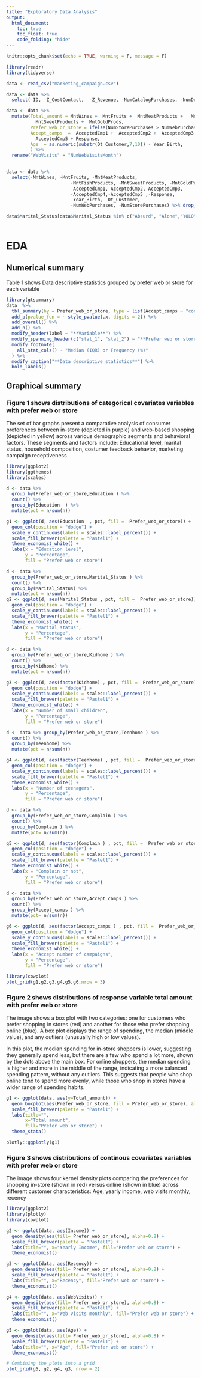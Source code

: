 ```yaml
---
title: "Exploratory Data Analysis"
output: 
  html_document:
    toc: true
    toc_float: true
    code_folding: "hide"
---
```



```r
knitr::opts_chunk$set(echo = TRUE, warning = F, message = F)
```


```r
library(readr)
library(tidyverse)

data <- read_csv("marketing_campaign.csv")

data <- data %>%  
  select(-ID, -Z_CostContact,  -Z_Revenue, -NumCatalogPurchases, -NumDealsPurchases)

data <- data %>%
  mutate(Total_amount = MntWines +  MntFruits +  MntMeatProducts +   MntFishProducts +
           MntSweetProducts +  MntGoldProds,
         Prefer_web_or_store = ifelse(NumStorePurchases > NumWebPurchases, "store", "web"),
         Accept_camps  =  AcceptedCmp1 +  AcceptedCmp2 +  AcceptedCmp3 +  AcceptedCmp4 +
           AcceptedCmp5 + Response,
         Age  = as.numeric(substr(Dt_Customer,7,10)) - Year_Birth,
         ) %>% 
  rename("WebVisits" = "NumWebVisitsMonth")
  

data <- data %>% 
  select(-MntWines, -MntFruits, -MntMeatProducts, 
                        -MntFishProducts, -MntSweetProducts, -MntGoldProds,
                        -AcceptedCmp1,-AcceptedCmp2,-AcceptedCmp3,
                        -AcceptedCmp4,-AcceptedCmp5 ,-Response,
                        -Year_Birth, -Dt_Customer,
                        -NumWebPurchases, -NumStorePurchases) %>% drop_na()

data$Marital_Status[data$Marital_Status %in% c("Absurd", "Alone","YOLO","Widow")] =  "Other"
   

```


# EDA

## Numerical summary 

Table 1 shows Data descriptive statistics grouped by prefer web or store for each variable

\newpage

```r
library(gtsummary)
data  %>%
  tbl_summary(by = Prefer_web_or_store, type = list(Accept_camps ~ "continuous")) %>%
  add_p(pvalue_fun = ~ style_pvalue(.x, digits = 2)) %>%
  add_overall() %>%
  add_n() %>%
  modify_header(label ~ "**Variable**") %>%
  modify_spanning_header(c("stat_1", "stat_2") ~ "**Prefer web or store**") %>%
  modify_footnote(
    all_stat_cols() ~ "Median (IQR) or Frequency (%)"
  ) %>%
  modify_caption("**Data descriptive statistics**") %>%
  bold_labels()
```

## Graphical summary 

### Figure 1 shows distributions of categorical covariates variables with prefer web or store

  The set of bar graphs present a comparative analysis of consumer preferences between in-store (depicted in purple) and web-based shopping (depicted in yellow) across various demographic segments and behavioral factors. 
  These segments and factors include: 
  Educational level, marital status, household composition, costumer feedback behavior, marketing campaign receptiveness


```r
library(ggplot2)
library(ggthemes)
library(scales)

d <- data %>% 
  group_by(Prefer_web_or_store,Education ) %>% 
  count() %>%
  group_by(Education  ) %>% 
  mutate(pct = n/sum(n))

g1 <- ggplot(d, aes(Education  , pct, fill =  Prefer_web_or_store)) +
  geom_col(position = "dodge") +
  scale_y_continuous(labels = scales::label_percent()) +
  scale_fill_brewer(palette = "Pastel1") +
  theme_economist_white() +
  labs(x = "Education level",
       y = "Percentage",
       fill = "Prefer web or store")

d <- data %>% 
  group_by(Prefer_web_or_store,Marital_Status ) %>% 
  count() %>%
  group_by(Marital_Status) %>% 
  mutate(pct = n/sum(n))
g2 <- ggplot(d, aes(Marital_Status , pct, fill =  Prefer_web_or_store)) +
  geom_col(position = "dodge") +
  scale_y_continuous(labels = scales::label_percent()) +
  scale_fill_brewer(palette = "Pastel1") +
  theme_economist_white() +
  labs(x = "Marital status",
       y = "Percentage",
       fill = "Prefer web or store")

d <- data %>% 
  group_by(Prefer_web_or_store,Kidhome ) %>% 
  count() %>%
  group_by(Kidhome) %>% 
  mutate(pct = n/sum(n))

g3 <- ggplot(d, aes(factor(Kidhome) , pct, fill =  Prefer_web_or_store)) +
  geom_col(position = "dodge") +
  scale_y_continuous(labels = scales::label_percent()) +
  scale_fill_brewer(palette = "Pastel1") +
  theme_economist_white() +
  labs(x = "Number of small children",
       y = "Percentage",
       fill = "Prefer web or store")

d <- data %>% group_by(Prefer_web_or_store,Teenhome ) %>% 
  count() %>%
  group_by(Teenhome) %>% 
  mutate(pct = n/sum(n))

g4 <- ggplot(d, aes(factor(Teenhome) , pct, fill =  Prefer_web_or_store)) +
  geom_col(position = "dodge") +
  scale_y_continuous(labels = scales::label_percent()) +
  scale_fill_brewer(palette = "Pastel1") +
  theme_economist_white() +
  labs(x = "Number of teenagers",
       y = "Percentage",
       fill = "Prefer web or store")

d <- data %>% 
  group_by(Prefer_web_or_store,Complain ) %>% 
  count() %>%
  group_by(Complain ) %>% 
  mutate(pct= n/sum(n))

g5 <- ggplot(d, aes(factor(Complain ) , pct, fill =  Prefer_web_or_store)) +
  geom_col(position = "dodge") +
  scale_y_continuous(labels = scales::label_percent()) +
  scale_fill_brewer(palette = "Pastel1") +
  theme_economist_white() +
  labs(x = "Complain or not",
       y = "Percentage",
       fill = "Prefer web or store")

d <- data %>% 
  group_by(Prefer_web_or_store,Accept_camps ) %>% 
  count() %>%
  group_by(Accept_camps ) %>% 
  mutate(pct= n/sum(n))

g6 <- ggplot(d, aes(factor(Accept_camps ) , pct, fill =  Prefer_web_or_store)) +
  geom_col(position = "dodge") +
  scale_y_continuous(labels = scales::label_percent()) +
  scale_fill_brewer(palette = "Pastel1") +
  theme_economist_white() +
  labs(x = "Accept number of campaigns",
       y = "Percentage",
       fill = "Prefer web or store")

library(cowplot)
plot_grid(g1,g2,g3,g4,g5,g6,nrow = 3)
```

### Figure 2 shows distributions of response variable total amount with prefer web or store

  The image shows a box plot with two categories: 
  one for customers who prefer shopping in stores (red) and another for those who prefer shopping online (blue). 
  A box plot displays the range of spending, the median (middle value), and any outliers (unusually high or low values).

  In this plot, the median spending for in-store shoppers is lower, suggesting they generally spend less, but there are a few who spend a lot more, shown by the dots above the main box. 
  For online shoppers, the median spending is higher and more in the middle of the range, indicating a more balanced spending pattern, without any outliers. This suggests that people who shop online tend to spend more evenly, while those who shop in stores have a wider range of spending habits.

\newpage
```r
g1 <- ggplot(data, aes(y=Total_amount)) +  
  geom_boxplot(aes(Prefer_web_or_store, fill = Prefer_web_or_store), alpha=0.8) + 
  scale_fill_brewer(palette = "Pastel1") + 
  labs(title="", 
       x="Total amount",
       fill="Prefer web or store") + 
  theme_stata()

plotly::ggplotly(g1)
```

### Figure 3 shows distributions of continous covariates variables with prefer web or store

  The image shows four kernel density plots comparing the preferences for shopping in-store (shown in red) versus online (shown in blue) across different customer characteristics:
  Age, yearly income, web visits monthly, recency

```r
library(ggplot2)
library(plotly)
library(cowplot) 

g2 <- ggplot(data, aes(Income)) + 
  geom_density(aes(fill= Prefer_web_or_store), alpha=0.8) + 
  scale_fill_brewer(palette = "Pastel1") +
  labs(title="", x="Yearly Income", fill="Prefer web or store") + 
  theme_economist()

g3 <- ggplot(data, aes(Recency)) + 
  geom_density(aes(fill= Prefer_web_or_store), alpha=0.8) + 
  scale_fill_brewer(palette = "Pastel1") + 
  labs(title="", x="Recency", fill="Prefer web or store") + 
  theme_economist()

g4 <- ggplot(data, aes(WebVisits)) + 
  geom_density(aes(fill= Prefer_web_or_store), alpha=0.8) + 
  scale_fill_brewer(palette = "Pastel1") + 
  labs(title="", x="Web visits monthly", fill="Prefer web or store") + 
  theme_economist()

g5 <- ggplot(data, aes(Age)) + 
  geom_density(aes(fill= Prefer_web_or_store), alpha=0.8) + 
  scale_fill_brewer(palette = "Pastel1") + 
  labs(title="", x="Age", fill="Prefer web or store") + 
  theme_economist()

# Combining the plots into a grid
plot_grid(g5, g2, g4, g3, nrow = 2)

```
